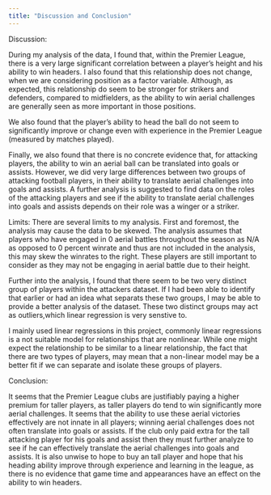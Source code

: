 ```yaml
---
title: "Discussion and Conclusion"
---
```


Discussion:

During my analysis of the data, I found that, within the Premier League, there is a very large significant correlation between a player's height and his ability to win headers. I also found that this relationship does not change, when we are considering position as a factor variable. Although, as expected, this relationship do seem to be stronger for strikers and defenders, compared to midfielders, as the ability to win aerial challenges are generally seen as more important in those positions. 

We also found that the player's ability to head the ball do not seem to significantly improve or change even with experience in the Premier League (measured by matches played).

Finally, we also found that there is no concrete evidence that, for attacking players, the ability to win an aerial ball can be translated into goals or assists. However, we did very large differences between two groups of attacking football players, in their ability to translate aerial challenges into goals and assists. A further analysis is suggested to find data on the roles of the attacking players and see if the ability to translate aerial challenges into goals and assists depends on their role was a winger or a striker.

Limits:
There are several limits to my analysis. First and foremost, the analysis may cause the data to be skewed. The analysis assumes that players who have engaged in 0 aerial battles throughout the season as N/A as opposed to 0 percent winrate and thus are not included in the analysis, this may skew the winrates to the right. These players are still important to consider as they may not be engaging in aerial battle due to their height. 

Further into the analysis, I found that there seem to be two very distinct group of players within the attackers dataset. If I had been able to identify that earlier or had an idea what separats these two groups, I may be able to provide a better analysis of the dataset. 
These two distinct groups may act as outliers,which linear regression is very senstive to. 

I mainly used linear regressions in this project, commonly linear regressions is a not suitable model for relationships that are nonlinear. While one might expect the relationship to be similar to a linear relationship, the fact that there are two types of players, may mean that a non-linear model may be a better fit if we can separate and isolate these groups of players.

Conclusion:

It seems that the Premier League clubs are justifiably paying a higher premium for taller players, as taller players do tend to win significantly more aerial challenges. It seems that the ability to use these aerial victories effectively are not innate in all players; winning aerial challenges does not often translate into goals or assists. If the club only paid extra for the tall attacking player for his goals and assist then they must further analyze to see if he can effectively translate the aerial challenges into goals and assists. It is also unwise to hope to buy an tall player and hope that his heading ability improve through experience and learning in the league, as there is no evidence that game time and appearances have an effect on the ability to win headers. 